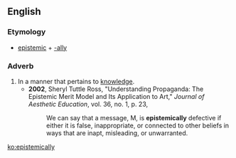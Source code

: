 ==English==

===Etymology===
* [[epistemic]] + [[-ally]]

===Adverb===
{{en-adv}}

# In a manner that pertains to [[knowledge]].
#*'''2002''', Sheryl Tuttle Ross, "Understanding Propaganda: The Epistemic Merit Model and Its Application to Art," ''Journal of Aesthetic Education'', vol. 36, no. 1, p. 23,
#*:We can say that a message, M, is '''epistemically''' defective if either it is false, inappropriate, or connected to other beliefs in ways that are inapt, misleading, or unwarranted.

[[ko:epistemically]]